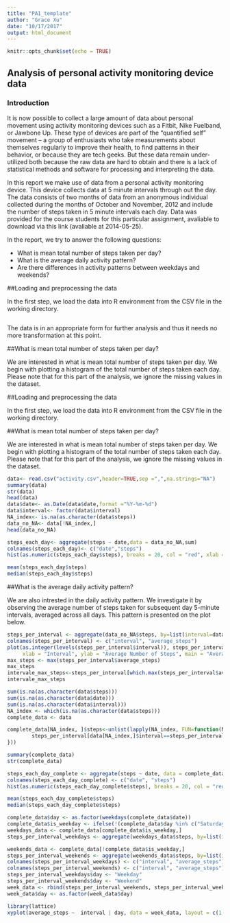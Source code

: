 ```yaml
---
title: "𝙿𝙰𝟷_𝚝𝚎𝚖𝚙𝚕𝚊𝚝𝚎"
author: "Grace Xu"
date: "10/17/2017"
output: html_document
---
```


```r
knitr::opts_chunk$set(echo = TRUE)
```

## Analysis of personal activity monitoring device data

### Introduction

It is now possible to collect a large amount of data about personal movement using activity monitoring devices such as a Fitbit, Nike Fuelband, or Jawbone Up. These type of devices are part of the “quantified self” movement – a group of enthusiasts who take measurements about themselves regularly to improve their health, to find patterns in their behavior, or because they are tech geeks. But these data remain under-utilized both because the raw data are hard to obtain and there is a lack of statistical methods and software for processing and interpreting the data.

In this report we make use of data from a personal activity monitoring device. This device collects data at 5 minute intervals through out the day. The data consists of two months of data from an anonymous individual collected during the months of October and November, 2012 and include the number of steps taken in 5 minute intervals each day. Data was provided for the course students for this particular assignment, avaliable to download via this link (avaliable at 2014-05-25).

In the report, we try to answer the following questions:

* What is mean total number of steps taken per day?
* What is the average daily activity pattern?
* Are there differences in activity patterns between weekdays and weekends?

##Loading and preprocessing the data

In the first step, we load the data into R environment from the CSV file in the working directory.

```r

```

The data is in an appropriate form for further analysis and thus it needs no more transformation at this point.

##What is mean total number of steps taken per day?

We are interested in what is mean total number of steps taken per day. We begin with plotting a histogram of the total number of steps taken each day. Please note that for this part of the analysis, we ignore the missing values in the dataset.

##Loading and preprocessing the data

In the first step, we load the data into R environment from the CSV file in the working directory.

##What is mean total number of steps taken per day?

We are interested in what is mean total number of steps taken per day. We begin with plotting a histogram of the total number of steps taken each day. Please note that for this part of the analysis, we ignore the missing values in the dataset.


```r

data<- read.csv("activity.csv",header=TRUE,sep =",",na.strings="NA")
summary(data)
str(data)
head(data)
data$date<- as.Date(data$date,format ="%Y-%m-%d")
data$interval<- factor(data$interval)
NA_index<- is.na(as.character(data$steps))
data_no_NA<- data[!NA_index,]
head(data_no_NA)

steps_each_day<- aggregate(steps ~ date,data = data_no_NA,sum)
colnames(steps_each_day)<- c("date","steps")
hist(as.numeric(steps_each_day$steps), breaks = 20, col = "red", xlab = "Number of Steps", main= "Histogram of the total number of steps taken each day")

mean(steps_each_day$steps)
median(steps_each_day$steps)
```


##What is the average daily activity pattern?

We are also intrested in the daily activity pattern. We investigate it by observing the average number of steps taken for subsequent day 5-minute intervals, averaged across all days. This pattern is presented on the plot below.
```r
steps_per_interval <- aggregate(data_no_NA$steps, by=list(interval=data_no_NA$interval), FUN=mean)
colnames(steps_per_interval) <- c("interval", "average_steps")
plot(as.integer(levels(steps_per_interval$interval)), steps_per_interval$average_steps, type="l",
     xlab = "Interval", ylab = "Average Number of Steps", main = "Average Daily Activity Pattern",  col ="blue")
max_steps <- max(steps_per_interval$average_steps)
max_steps
intervale_max_steps<-steps_per_interval[which.max(steps_per_interval$average_steps),]$interval
intervale_max_steps
```

```r
sum(is.na(as.character(data$steps)))
sum(is.na(as.character(data$date)))
sum(is.na(as.character(data$interval)))
NA_index <- which(is.na(as.character(data$steps)))
complete_data <- data

complete_data[NA_index, ]$steps<-unlist(lapply(NA_index, FUN=function(NA_index){
        steps_per_interval[data[NA_index,]$interval==steps_per_interval$interval,]$average_steps
}))

summary(complete_data)
str(complete_data)

steps_each_day_complete <- aggregate(steps ~ date, data = complete_data, sum)
colnames(steps_each_day_complete) <- c("date", "steps")
hist(as.numeric(steps_each_day_complete$steps), breaks = 20, col = "red", xlab = "Number of Steps", main= "Histogram of the total number of steps taken each day")

mean(steps_each_day_complete$steps)
median(steps_each_day_complete$steps)

```
```r
complete_data$day <- as.factor(weekdays(complete_data$date))
complete_data$is_weekday <- ifelse(!(complete_data$day %in% c("Saturday","Sunday")), TRUE, FALSE) 
weekdays_data <- complete_data[complete_data$is_weekday,]
steps_per_interval_weekdays <- aggregate(weekdays_data$steps, by=list(interval=weekdays_data$interval), FUN=mean)

weekends_data <- complete_data[!complete_data$is_weekday,]
steps_per_interval_weekends <- aggregate(weekends_data$steps, by=list(interval=weekends_data$interval), FUN=mean)
colnames(steps_per_interval_weekdays) <- c("interval", "average_steps")
colnames(steps_per_interval_weekends) <- c("interval", "average_steps")
steps_per_interval_weekdays$day <- "Weekday"
steps_per_interval_weekends$day <- "Weekend"
week_data <- rbind(steps_per_interval_weekends, steps_per_interval_weekdays)
week_data$day <- as.factor(week_data$day)

library(lattice)
xyplot(average_steps ~  interval | day, data = week_data, layout = c(1,2), type ="l", ylab="Number of Steps")

```

